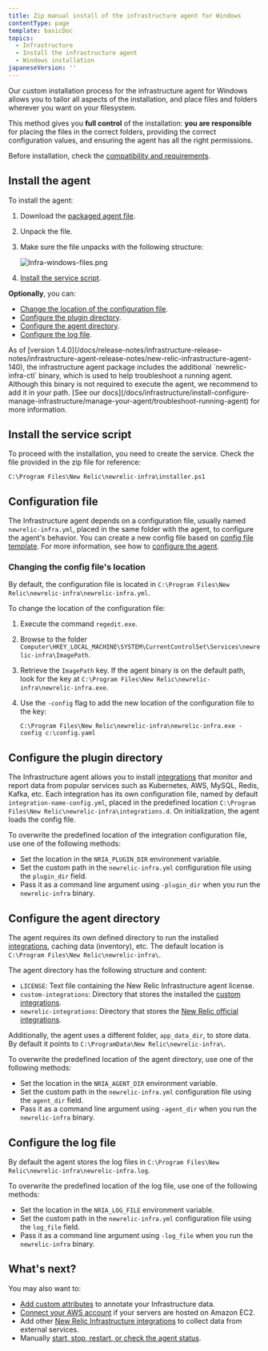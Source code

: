 ```yaml
---
title: Zip manual install of the infrastructure agent for Windows
contentType: page
template: basicDoc
topics:
  - Infrastructure
  - Install the infrastructure agent
  - Windows installation
japaneseVersion: ''
---
```


Our custom installation process for the infrastructure agent for Windows allows you to tailor all aspects of the installation, and place files and folders wherever you want on your filesystem.

This method gives you **full control** of the installation: **you are responsible** for placing the files in the correct folders, providing the correct configuration values, and ensuring the agent has all the right permissions.

Before installation, check the [compatibility and requirements](/docs/Infrastructure-compatibility-requirements).

## Install the agent

To install the agent:

1. Download the [packaged agent file](https://download.newrelic.com/infrastructure_agent/binaries/windows/).
2. Unpack the file.
3. Make sure the file unpacks with the following structure:

   ![Infra-windows-files.png](./images/Infra-windows-files.png "Infra-windows-files.png")
4. [Install the service script](#install-service-script).

**Optionally**, you can:

* [Change the location of the configuration file](#change-config-file).
* [Configure the plugin directory](#configure-plugin).
* [Configure the agent directory](#agent-directory).
* [Configure the log file](#log-file).

<Callout variant="important">
  As of [version 1.4.0](/docs/release-notes/infrastructure-release-notes/infrastructure-agent-release-notes/new-relic-infrastructure-agent-140), the infrastructure agent package includes the additional `newrelic-infra-ctl` binary, which is used to help troubleshoot a running agent. Although this binary is not required to execute the agent, we recommend to add it in your path. [See our docs](/docs/infrastructure/install-configure-manage-infrastructure/manage-your-agent/troubleshoot-running-agent) for more information.
</Callout>

## Install the service script

To proceed with the installation, you need to create the service. Check the file provided in the zip file for reference:

```
C:\Program Files\New Relic\newrelic-infra\installer.ps1
```

## Configuration file

The Infrastructure agent depends on a configuration file, usually named `newrelic-infra.yml`, placed in the same folder with the agent, to configure the agent's behavior. You can create a new config file based on [config file template](/docs/infrastructure/new-relic-infrastructure/configuration/infrastructure-config-file-template-newrelic-infrayml). For more information, see how to [configure the agent](/docs/infrastructure/new-relic-infrastructure/configuration/configure-infrastructure-agent).

### Changing the config file's location

By default, the configuration file is located in `C:\Program Files\New Relic\newrelic-infra\newrelic-infra.yml`.

To change the location of the configuration file:

1. Execute the command `regedit.exe`.
2. Browse to the folder `Computer\HKEY_LOCAL_MACHINE\SYSTEM\CurrentControlSet\Services\newrelic-infra\ImagePath`.
3. Retrieve the `ImagePath` key. If the agent binary is on the default path, look for the key at `C:\Program Files\New Relic\newrelic-infra\newrelic-infra.exe`.
4. Use the `-config` flag to add the new location of the configuration file to the key:

   ```
   C:\Program Files\New Relic\newrelic-infra\newrelic-infra.exe -config c:\config.yaml
   ```

## Configure the plugin directory

The Infrastructure agent allows you to install [integrations](/docs/integrations) that monitor and report data from popular services such as Kubernetes, AWS, MySQL, Redis, Kafka, etc. Each integration has its own configuration file, named by default `integration-name-config.yml`, placed in the predefined location `C:\Program Files\New Relic\newrelic-infra\integrations.d`. On initialization, the agent loads the config file.

To overwrite the predefined location of the integration configuration file, use one of the following methods:

* Set the location in the `NRIA_PLUGIN_DIR` environment variable.
* Set the custom path in the `newrelic-infra.yml` configuration file using the `plugin_dir` field.
* Pass it as a command line argument using `-plugin_dir` when you run the `newrelic-infra` binary.

## Configure the agent directory

The agent requires its own defined directory to run the installed [integrations](/docs/integrations), caching data (inventory), etc. The default location is `C:\Program Files\New Relic\newrelic-infra\`.

The agent directory has the following structure and content:

* `LICENSE`: Text file containing the New Relic Infrastructure agent license.
* `custom-integrations`: Directory that stores the installed the [custom integrations](/docs/integrations/integrations-sdk/getting-started/introduction-infrastructure-integrations-sdk).
* `newrelic-integrations`: Directory that stores the [New Relic official integrations](/docs/infrastructure/integrations/types-integrations).

Additionally, the agent uses a different folder, `app_data_dir`, to store data. By default it points to `C:\ProgramData\New Relic\newrelic-infra\`.

To overwrite the predefined location of the agent directory, use one of the following methods:

* Set the location in the `NRIA_AGENT_DIR` environment variable.
* Set the custom path in the `newrelic-infra.yml` configuration file using the `agent_dir` field.
* Pass it as a command line argument using `-agent_dir` when you run the `newrelic-infra` binary.

## Configure the log file

By default the agent stores the log files in `C:\Program Files\New Relic\newrelic-infra\newrelic-infra.log`.

To overwrite the predefined location of the log file, use one of the following methods:

* Set the location in the `NRIA_LOG_FILE` environment variable.
* Set the custom path in the `newrelic-infra.yml` configuration file using the `log_file` field.
* Pass it as a command line argument using `-log_file` when you run the `newrelic-infra` binary.

## What's next?

You may also want to:

* [Add custom attributes](/docs/Infrastructure-configure-your-agent#conf-custom_attributes) to annotate your Infrastructure data.
* [Connect your AWS account](/docs/infrastructure-amazon-aws-ec2-integration#connect) if your servers are hosted on Amazon EC2.
* Add other [New Relic Infrastructure integrations](/docs/infrastructure/integrations-getting-started/getting-started/introduction-infrastructure-integrations) to collect data from external services.
* Manually [start, stop, restart, or check the agent status](/docs/infrastructure-start-stop-restart-check-agent-status#linux).
